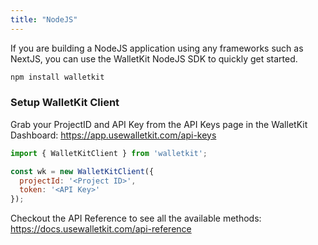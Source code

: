 ```yaml
---
title: "NodeJS"
---
```


If you are building a NodeJS application using any frameworks such as NextJS, you can use the WalletKit NodeJS SDK to
quickly get started.

```bash Shell
npm install walletkit
```

### Setup WalletKit Client

Grab your ProjectID and API Key from the API Keys page in the WalletKit Dashboard: https://app.usewalletkit.com/api-keys

```javascript Node
import { WalletKitClient } from 'walletkit';

const wk = new WalletKitClient({
  projectId: '<Project ID>',
  token: '<API Key>'
});
```

Checkout the API Reference to see all the available methods: https://docs.usewalletkit.com/api-reference
